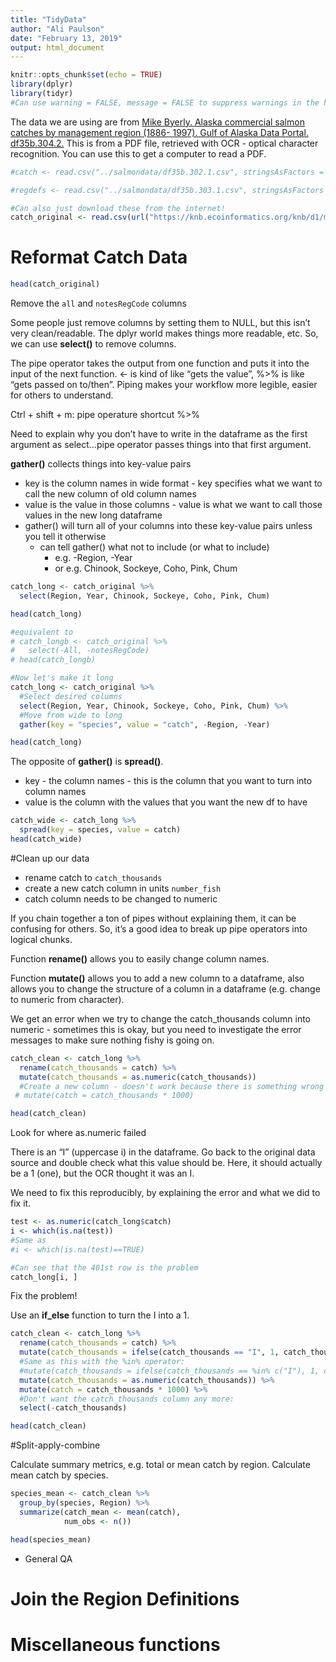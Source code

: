 ```yaml
---
title: "TidyData"
author: "Ali Paulson"
date: "February 13, 2019"
output: html_document
---
```


```r
knitr::opts_chunk$set(echo = TRUE)
library(dplyr)
library(tidyr)
#Can use warning = FALSE, message = FALSE to suppress warnings in the html output
```


The data we are using are from [Mike Byerly. Alaska commercial salmon catches by management region (1886- 1997). Gulf of Alaska Data Portal. df35b.304.2.](https://knb.ecoinformatics.org/knb/d1/mn/v2/object/df35b.302.1) This is from a PDF file, retrieved with OCR - optical character recognition. You can use this to get a computer to read a PDF. 

```r
#catch <- read.csv("../salmondata/df35b.302.1.csv", stringsAsFactors = FALSE)

#regdefs <- read.csv("../salmondata/df35b.303.1.csv", stringsAsFactors = FALSE)

#Can also just download these from the internet!
catch_original <- read.csv(url("https://knb.ecoinformatics.org/knb/d1/mn/v2/object/df35b.302.1", method = "libcurl"), stringsAsFactors = FALSE)
```

# Reformat Catch Data

```r
head(catch_original)
```

Remove the `all` and `notesRegCode` columns

Some people just remove columns by setting them to NULL, but this isn't very clean/readable.  The dplyr world makes things more readable, etc. So, we can use **select()** to remove columns. 

The pipe operator takes the output from one function and puts it into the input of the next function. <- is kind of like "gets the value", %>% is like "gets passed on to/then". Piping makes your workflow more legible, easier for others to understand. 

Ctrl + shift + m: pipe operature shortcut %>% 

Need to explain why you don't have to write in the dataframe as the first argument as select...pipe operator passes things into that first argument. 

**gather()** collects things into key-value pairs

* key is the column names in wide format - key specifies what we want to call the new column of old column names
* value is the value in those columns - value is what we want to call those values in the new long dataframe
* gather() will turn all of your columns into these key-value pairs unless you tell it otherwise
    + can tell gather() what not to include (or what to include)
        + e.g. -Region, -Year
        + or e.g. Chinook, Sockeye, Coho, Pink, Chum

```r

catch_long <- catch_original %>% 
  select(Region, Year, Chinook, Sockeye, Coho, Pink, Chum)

head(catch_long)

#equivalent to
# catch_longb <- catch_original %>% 
#   select(-All, -notesRegCode)
# head(catch_longb)

#Now let's make it long
catch_long <- catch_original %>% 
  #Select desired columns
  select(Region, Year, Chinook, Sockeye, Coho, Pink, Chum) %>% 
  #Move from wide to long
  gather(key = "species", value = "catch", -Region, -Year)

head(catch_long)
```


The opposite of **gather()** is **spread()**. 

* key - the column names - this is the column that you want to turn into column names  
* value is the column with the values that you want the new df to have

```r
catch_wide <- catch_long %>% 
  spread(key = species, value = catch)
head(catch_wide)

```


#Clean up our data

* rename catch to `catch_thousands`
* create a new catch column in units `number_fish`
* catch column needs to be changed to numeric

If you chain together a ton of pipes without explaining them, it can be confusing for others.  So, it's a good idea to break up pipe operators into logical chunks. 

Function **rename()** allows you to easily change column names. 

Function **mutate()** allows you to add a new column to a dataframe, also allows you to change the structure of a column in a dataframe (e.g. change to numeric from character). 

We get an error when we try to change the catch_thousands column into numeric - sometimes this is okay, but you need to investigate the error messages to make sure nothing fishy is going on. 

```r
catch_clean <- catch_long %>% 
  rename(catch_thousands = catch) %>% 
  mutate(catch_thousands = as.numeric(catch_thousands))
  #Create a new column - doesn't work because there is something wrong in the catch_thousands column
 # mutate(catch = catch_thousands * 1000)

head(catch_clean)
```
 
 Look for where as.numeric failed
 
There is an "I" (uppercase i) in the dataframe. Go back to the original data source and double check what this value should be.  Here, it should actually be a 1 (one), but the OCR thought it was an I. 

We need to fix this reproducibly, by explaining the error and what we did to fix it. 

```r
test <- as.numeric(catch_long$catch)
i <- which(is.na(test))
#Same as 
#i <- which(is.na(test)==TRUE)

#Can see that the 401st row is the problem
catch_long[i, ]


```


Fix the problem!

Use an **if_else** function to turn the I into a 1.  

```r
catch_clean <- catch_long %>% 
  rename(catch_thousands = catch) %>% 
  mutate(catch_thousands = ifelse(catch_thousands == "I", 1, catch_thousands)) %>% 
  #Same as this with the %in% operator: 
  #mutate(catch_thousands = ifelse(catch_thousands == %in% c("I"), 1, catch_thousands)) %>% 
  mutate(catch_thousands = as.numeric(catch_thousands)) %>% 
  mutate(catch = catch_thousands * 1000) %>% 
  #Don't want the catch_thousands column any more: 
  select(-catch_thousands)

head(catch_clean)
```


#Split-apply-combine

Calculate summary metrics, e.g. total or mean catch by region. Calculate mean catch by species. 

```r
species_mean <- catch_clean %>% 
  group_by(species, Region) %>% 
  summarize(catch_mean <- mean(catch), 
            num_obs <- n())

head(species_mean)
```



* General QA

# Join the Region Definitions 

# Miscellaneous functions